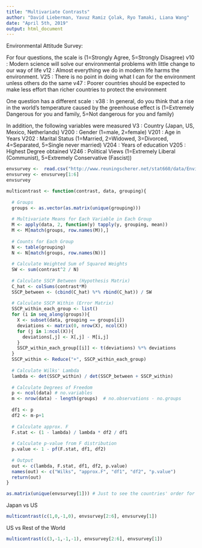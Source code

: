 ```yaml
---
title: "Multivariate Contrasts"
author: "David Lieberman, Yavuz Ramiz Çolak, Ryo Tamaki, Liana Wang"
date: "April 5th, 2019"
output: html_document
---
```


Environmental Attitude Survey:

For four questions, the scale is (1=Strongly Agree, 5=Strongly Disagree)
v10 : Modern science will solve our environmental problems with little change to our way of life
v12 : Almost everything we do in modern life harms the environment.
V25 : There is no point in doing what I can for the environment unless others do the same
v47 : Poorer countries should be expected to make less effort than richer countries to protect the environment

One question has a different scale :
v38 : In general, do you think that a rise in the world's temperature caused by the greenhouse effect is (1=Extremely Dangerous for you and family, 5=Not dangerous for you and family)

In addition, the following variables were measured
V3 : Country (Japan, US, Mexico, Netherlands)
V200 : Gender (1=male, 2=female)
V201 : Age in Years
V202 : Marital Status (1=Married, 2=Widowed, 3=Divorced, 4=Separated, 5=Single never married)
V204 : Years of education
V205 : Highest Degree obtained
V246 : Political Views (1=Extremely Liberal (Communist), 5=Extremely Conservative (Fascist))

```r
envsurvey <-  read.csv("http://www.reuningscherer.net/stat660/data/Environmental_Survey_MANOVA.csv", header=T)
envsurvey <- envsurvey[1:6]
envsurvey
```

```r
multicontrast <- function(contrast, data, grouping){
  
  # Groups
  groups <- as.vector(as.matrix(unique(grouping)))
  
  # Multivariate Means for Each Variable in Each Group
  M <- apply(data, 2, function(y) tapply(y, grouping, mean))
  M <- M[match(groups, row.names(M)),]
  
  # Counts for Each Group
  N <- table(grouping)
  N <- N[match(groups, row.names(N))]
  
  # Calculate Weighted Sum of Squared Weights
  SW <- sum(contrast^2 / N)
  
  # Calculate SSCP Between (Hypothesis Matrix)
  C_hat <- colSums(contrast*M)
  SSCP_between <- (cbind(C_hat) %*% rbind(C_hat)) / SW
  
  # Calculate SSCP Within (Error Matrix)
  SSCP_within_each_group <- list()
  for (i in seq_along(groups)){
    X <- subset(data, grouping == groups[i])
    deviations <- matrix(0, nrow(X), ncol(X))
    for (j in 1:ncol(X)){
      deviations[,j] <- X[,j] - M[i,j]
    }
    SSCP_within_each_group[[i]] <- t(deviations) %*% deviations
  }
  SSCP_within <- Reduce("+", SSCP_within_each_group)
  
  # Calculate Wilks' Lambda
  lambda <- det(SSCP_within) / det(SSCP_between + SSCP_within)
  
  # Calculate Degrees of Freedom
  p <- ncol(data) # no.variables
  m <- nrow(data) - length(groups)  # no.observations - no.groups
  
  df1 <- p
  df2 <- m-p+1
  
  # Calculate approx. F
  F.stat <- (1 - lambda) / lambda * df2 / df1
  
  # Calculate p-value from F distribution
  p.value <- 1 - pf(F.stat, df1, df2)
  
  # Output
  out <- c(lambda, F.stat, df1, df2, p.value)
  names(out) <- c("Wilks", "approx.F", "df1", "df2", "p.value")
  return(out)
}
```

```r
as.matrix(unique(envsurvey[1])) # Just to see the countries' order for the contrasts vector
```

Japan vs US
```r
multicontrast(c(1,0,-1,0), envsurvey[2:6], envsurvey[1])
```

US vs Rest of the World
```r
multicontrast(c(3,-1,-1,-1), envsurvey[2:6], envsurvey[1])
```